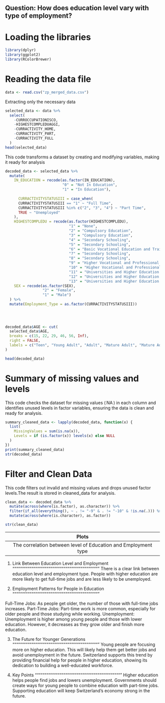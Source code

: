 Question: How does education level vary with type of employment?
------------------------------------------------------------------



# Loading the libraries 
```r
library(dplyr)
library(ggplot2)
library(RColorBrewer)
```

# Reading the data file
```r
data <- read.csv("zp_merged_data.csv")
```

Extracting only the necessary data
```r
selected_data <- data %>% 
  select(
    -CURROCCUPATIONISCO, 
    -HIGHESTCOMPLEDUAGGI, 
    -CURRACTIVITY_HOME, 
    -CURRACTIVITY_PART, 
    -CURRACTIVITY_FULL
  )
head(selected_data)
```


This code transforms a dataset by creating and modifying variables, making it ready for analysis
```r
decoded_data <- selected_data %>% 
  mutate(
    IN_EDUCATION = recode(as.factor(IN_EDUCATION),
                          "0" = "Not In Education",
                          "1" = "In Education"),
                        
      CURRACTIVITYSTATUSIII = case_when(
      CURRACTIVITYSTATUSIII == "1" ~ "Full Time",
      CURRACTIVITYSTATUSIII %in% c("2", "3", "4") ~ "Part Time",
      TRUE ~ "Unemployed"
    ),
    HIGHESTCOMPLEDU = recode(as.factor(HIGHESTCOMPLEDU),
                             "1" = "None", 
                             "2" = "Compulsory Education",
                             "3" = "Compulsory Education", 
                             "4" = "Secondary Schooling",
                             "5" = "Secondary Schooling", 
                             "6" = "Basic Vocational Education and Training", 
                             "7" = "Secondary Schooling",
                             "8" = "Secondary Schooling", 
                             "9" = "Higher Vocational and Professional Education and Training", 
                             "10" = "Higher Vocational and Professional Education and Training",
                             "11" = "Universities and Higher Education Institutions", 
                             "12" = "Universities and Higher Education Institutions",   
                             "13" = "Universities and Higher Education Institutions"),
    SEX = recode(as.factor(SEX),
                 "2" = "Female",
                 "1" = "Male")
  ) %>%
  mutate(Employment_Type = as.factor(CURRACTIVITYSTATUSIII))
    
    
    

decoded_data$AGE <- cut(
  selected_data$AGE,
  breaks = c(15, 22, 29, 46, 56, Inf),  
  right = FALSE,  
  labels = c("Teen", "Young Adult", "Adult", "Mature Adult", "Mature Adult")
)

```


```r
head(decoded_data)
```

# Summary of missing values and levels

This code checks the dataset for missing values (⁠ NA ⁠) in each column and identifies unused levels in factor variables, ensuring the data is clean and ready for analysis.
```r

summary_cleaned_data <- lapply(decoded_data, function(x) {
  list(
    MissingValues = sum(is.na(x)),
    Levels = if (is.factor(x)) levels(x) else NULL
  )
})
print(summary_cleaned_data)
str(decoded_data)
```

 
# Filter and Clean Data 

This code filters out invalid and missing values  and drops unused factor levels.The result is stored in cleaned_data for analysis.

```r

clean_data <- decoded_data %>%
  mutate(across(where(is.factor), as.character)) %>%
  filter(if_all(everything(), ~ . != "-9" & . != "-10" & !is.na(.))) %>%
  mutate(across(where(is.character), as.factor))
```

```r
str(clean_data)
```

---------------------------------------------------------------------------------
Plots
 
 
1.The most frequent education/employment level
  
What is the most commonly completed education level and the most common employment type among different generations?

-Basic Vocational Education and Training is the most commonly completed education level across all age groups. However, younger generations tend to focus more on pursuing higher education, reflecting a shift towards advanced qualifications in recent years.

```r
heatmap_data <- clean_data %>%
  count(AGE, HIGHESTCOMPLEDU)

ggplot(heatmap_data %>% 
         mutate(
           HIGHESTCOMPLEDU = factor(
             HIGHESTCOMPLEDU,
             levels = c(
               "None",
               "Compulsory Education",
               "Secondary Schooling",
               "Basic Vocational Education and Training",
               "Higher Vocational and Professional Education and Training",
               "Universities and Higher Education Institutions"
             )
           )
         ), aes(x = AGE, y = HIGHESTCOMPLEDU, fill = n)) +
  geom_tile(color = "black") + 
  scale_fill_distiller(palette = "GnBu", direction = 1) +
  labs(
    title = "Age Group and Education Level",
    x = "Age Group",
    y = "Education Level",
    fill = "Frequency"
  ) +
  theme_minimal() +
  theme(
    axis.text.x = element_text(angle = 45, hjust = 1),
    axis.line = element_line(color = "black", size = 1.5), 
    panel.grid = element_blank() 
  )
```
 
 
 
-People start to concentrate on work when they reach 30 Year Age.
-People mostly prefer to work Full-Time
```r
heatmap_data <- clean_data %>%
  count(AGE, Employment_Type)

ggplot(heatmap_data, aes(x = AGE, y = Employment_Type, fill = n)) +
  geom_tile(color = "black") + 
  scale_fill_distiller(palette = "GnBu", direction = 1) +
  labs(
    title = "Age Group and Employment Type",
    x = "Age Group",
    y = "Employment Type",
    fill = "Frequency"
  ) +
  theme_minimal() +
  theme(
    axis.text.x = element_text(angle = 45, hjust = 1),
    axis.line = element_line(color = "black", size = 1.5), 
    panel.grid = element_blank() 
  )
```
 
 
 
 
 2. Gender and employment
 
-Men more likely in full-time work, women concentrated in part-time roles, and a relatively balanced but slightly higher unemployment rate among men.
```r
clean_data <- clean_data %>%
    rename(Gender = SEX)

ggplot(clean_data, aes(x = Employment_Type, fill = Gender)) +
  geom_bar(position = "fill") +
  theme(
    axis.text.x = element_text(angle = 45, hjust = 1), 
    axis.line = element_line(size = 1.5)
  ) +
  scale_fill_brewer(palette = "Set2") + 
  labs(
    title = "Distribution of Gender by Employment Type",
    x = "Employment Type",
    y = "Percent"
  ) + coord_flip()
```


 
3. Analyzing the people on education

- What proportion of individuals in each age group are still in education?

A significant portion of younger individuals are still engaged in continuing education. After the age of 30, most individuals are no longer in education, having completed their formal studies earlier in life.


```r

clean_data %>%
  ggplot(aes(x = AGE, fill = IN_EDUCATION)) +
  geom_bar(position = "fill") +
  theme(
    axis.text.x = element_text(angle = 45, hjust = 1), 
    axis.line = element_line(size = 1.5)
  ) +
  facet_wrap(~HIGHESTCOMPLEDU) +
  scale_fill_brewer(palette = "Set2") + 
  labs(
    title = "Age Group and Education Status",
    x = "Age",
    y = "Proportion",
    fill = "Education Status"
  ) + 
  coord_flip()
  
```


 
 
 4.Employment and Education:

-What percentage of individuals in education are employed full-time, part-time, or unemployed?

As the age group increases, the unemployment rate decreases, and the Full-Time employment rate rises.

Higher education levels increase employment rates and reduce unemployment.

Part-Time employment is more common, especially among older age groups and at certain education levels.

```r
ggplot(clean_data %>% 
         mutate(
           HIGHESTCOMPLEDU = factor(
             HIGHESTCOMPLEDU,
             levels = c(
               "None",
               "Compulsory Education",
               "Secondary Schooling",
               "Basic Vocational Education and Training",
               "Higher Vocational and Professional Education and Training",
               "Universities and Higher Education Institutions"
             )
           )
         ), aes(x = HIGHESTCOMPLEDU, fill = Employment_Type)) +
  geom_bar(position = "fill") +
  facet_wrap(~AGE) +
  theme(
    axis.text.x = element_text(angle = 45, hjust = 1), 
    axis.line = element_line(size = 1.5)
  ) +
  scale_fill_brewer(palette = "Spectral")+
  labs(
    title = "Distribution of Employment Types by Education Level",
    x = "Education Level",
    y = "Proportion"
  ) 

```





-------------------------------------------------------------------------------------------------------------
The correlation between level of Education and Employment type
-------------------------------------------------------------------------------------------------------------

1. Link Between Education Level and Employment
""""""""""""""""""""""""""""""""""""""""""""""
There is a clear link between education level and employment type. People with higher education are more likely to get full-time jobs and are less likely to be unemployed.

2. Employment Patterns for People in Education
""""""""""""""""""""""""""""""""""""""""""""""

Full-Time Jobs: As people get older, the number of those with full-time jobs increases.
Part-Time Jobs: Part-time work is more common, especially for older people and those studying while working.
Unemployment: Unemployment is higher among young people and those with lower education. However, it decreases as they grow older and finish more education.

3. The Future for Younger Generations
""""""""""""""""""""""""""""""""""""""""""""""
Young people are focusing more on higher education. This will likely help them get better jobs and avoid unemployment in the future. Switzerland supports this trend by providing financial help for people in higher education, showing its dedication to building a well-educated workforce.


4. Key Points
""""""""""""""""""""""""""""""""""""""""""""""
Higher education helps people find jobs and lowers unemployment.
Governments should create ways for young people to combine education with part-time jobs.
Supporting education will keep Switzerland’s economy strong in the future.